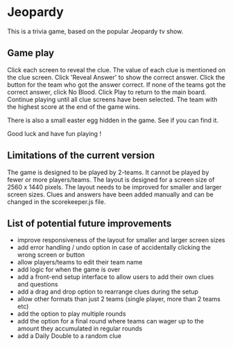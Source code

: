 # Jeopardy

This is a trivia game, based on the popular Jeopardy tv show.

## Game play

Click each screen to reveal the clue. The value of each clue is mentioned on the clue screen.
Click 'Reveal Answer' to show the correct answer.
Click the button for the team who got the answer correct. If none of the teams got the correct answer, click No Blood.
Click Play to return to the main board.
Continue playing until all clue screens have been selected.
The team with the highest score at the end of the game wins.

There is also a small easter egg hidden in the game. See if you can find it.

Good luck and have fun playing !

## Limitations of the current version

The game is designed to be played by 2-teams. It cannot be played by fewer or more players/teams.
The layout is designed for a screen size of 2560 x 1440 pixels. The layout needs to be improved for smaller and larger screen sizes.
Clues and answers have been added manually and can be changed in the scorekeeper.js file.

## List of potential future improvements

- improve responsiveness of the layout for smaller and larger screen sizes
- add error handling / undo option in case of accidentally clicking the wrong screen or button
- allow players/teams to edit their team name
- add logic for when the game is over
- add a front-end setup interface to allow users to add their own clues and questions
- add a drag and drop option to rearrange clues during the setup
- allow other formats than just 2 teams (single player, more than 2 teams etc)
- add the option to play multiple rounds
- add the option for a final round where teams can wager up to the amount they accumulated in regular rounds
- add a Daily Double to a random clue
